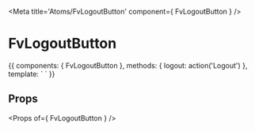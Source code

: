 
<Meta title='Atoms/FvLogoutButton' component={ FvLogoutButton } />

# FvLogoutButton

<Canvas>
<Story name='Common' height='150px'>{{
  components: { FvLogoutButton },
  methods: {
    logout: action('Logout')
  },
  template: `<FvLogoutButton
    @logoutButton:clicked="logout"
  >
  </FvLogoutButton>`
}}</Story>
</Canvas>

## Props

<Props of={ FvLogoutButton } />

